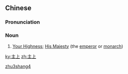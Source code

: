 ==Chinese==
{{zh-forms}}

===Pronunciation===
{{zh-pron
|m=zhǔshàng
|cat=n
}}

===Noun===
{{zh-noun}}

# {{lb|zh|archaic}} [[Your Highness]]; [[His Majesty]] (the [[emperor]] or [[monarch]])

[[Category:Mandarin archaic terms|zhu3shang4]]

[[ky:主上]]
[[zh:主上]]